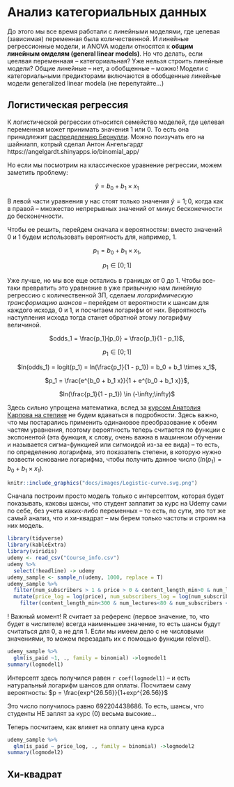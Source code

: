 #  Анализ категориальных данных {#stats_criteria_categ} 

До этого мы все время работали с линейными моделями, где целевая (зависимая) переменная была количественной. И линейные регрессионные модели, и ANOVA модели относятся к **общим линейным омделям (general linear models)**. Но что делать, если цеелвая переменнаая -- категориальная? Уже нельзя строить линейные модели? Общие линейные -- нет, а обобщенные -- можно! Модели с категориальными предикторами включаются в обобщенные линейные модели generalized linear modela (не перепутайте...)

## Логистическая регрессия {#logreg} 

К логистической регрессии относится семейство моделей, где целевая переменная может принимать значения 1 или 0. То есть она принадлежит [распределению Бернулли](#distributions). Можно поизучать его на шайниапп, котрый сделал Антон Ангельгардт https://angelgardt.shinyapps.io/binomial_app/

Но если мы посмотрим на классическое уравнение регрессии, можем заметить проблему:

<p align="center">$\hat y = b_0 + b_1 \times x_1$  </p>

В левой части уравнения у нас стоят только значения $\hat y={1;0}$, когда как в правой -- множество непрерывных значений от минус бесконечности до бесконечности.

Чтобы ее решить, перейдем сначала к вероятностям: вместо значений 0 и 1 будем использовать вероятность для, например, 1. 

<p align="center">$p_1= b_0 + b_1 \times x_1$,</p>
<p align="center">$p_1 \in [0;1]$</p>

Уже лучше, но мы все еще остались в границах от 0 до 1. Чтобы все-таки превратить это уравнение в уже привычную нам линейную регрессию с количественной ЗП, сделаем *логарифмическую трансформацию шансов* -- перейдем от вероятности к шансам для каждого исхода, 0 и 1, и посчитаем логарифм от них. Вероятность наступления исхода тогда станет обратной этому логарифму величиной. 

<p align="center">$odds_1 = \frac{p_1}{p_0} = \frac{p_1}{1 - p_1}$,</p>
<p align="center">$p_1 \in [0;1]$</p>

<p align="center">$ln(odds_1) = logit(p_1) = ln(\frac{p_1}{1 - p_1}) = b_0 + b_1 \times x_1$,</p>
<p align="center">$p_1 = \frac{e^{b_0 + b_1 x}}{1 + e^{b_0 + b_1 x}}$,</p>
<p align="center">$ln(\frac{p_1}{1 - p_1}) \in (-\infty;\infty)$</p>

Здесь сильно упрощена математика, вслед за [курсом Анатолия Карпова на степике](https://stepik.org/course/524) не будем вдаваться в подробности. Здесь важно, что мы постарались применить одинаковое преобразование к обеим частям уравнения, поэтому вероятность теперь считается по функции с экспонентой (эта функция, к слову, очень важна в машинном обучении и называется сигма-функцией или сигмоидой из-за ее вида) -- то есть, по определению логарифма, это показатель степени, в которую нужно возвести основание логарифма, чтобы получить данное число ($ln(p_1) = b_0 + b_1 \times x_1$).

<p align="center"> 
```r
knitr::include_graphics("docs/images/Logistic-curve.svg.png")
```

Сначала построим просто модель только с интерсептом, которая будет показывать, каковы шансы, что студент заплатит за курс на Udemy сами по себе, без учета каких-либо переменных -- то есть, по сути, это тот же самый анализ, что и хи-квадрат -- мы берем только частоты и строим на них модель.

```r
library(tidyverse)
library(kableExtra)
library(viridis)
udemy <- read_csv("Course_info.csv")
udemy %>% 
  select(!headline) -> udemy
udemy_sample <- sample_n(udemy, 1000, replace = T)
udemy_sample %>% 
  filter(num_subscribers > 1 & price > 0 & content_length_min>0 & num_lectures>0) %>% 
  mutate(price_log = log(price), num_subscribers_log = log(num_subscribers)) %>% 
    filter(content_length_min<300 & num_lectures<80 & num_subscribers < 5000 & avg_rating >=3 & price > 1 & price<200) -> udemy_sample
```

! Важный момент! R считает за референс (первое значение, то, что будет в числителе) всегда наименьшее значение, то есть шансы будут считаться для 0, а не для 1. Если мы имеем дело с не числовыми значениями, то можем перезадать их с помощью функции relevel().


```r
udemy_sample %>% 
  glm(is_paid ~1, ., family = binomial) ->logmodel1
summary(logmodel1)
```
Интерсепт здесь получился равен `r coef(logmodel1)` -- и есть натуральный логарифм шансов для оплаты. Посчитаем саму вероятность:
$p = \frac{exp^{26.56}}{1+exp^{26.56}}$

Это число получилось равно 692204438686. То есть, шансы, что студенты НЕ заплят за курс (0) весьма высокие...

Теперь посчитаем, как влияет на оплату цена курса


```r
udemy_sample %>% 
  glm(is_paid ~ price_log, ., family = binomial) ->logmodel2
summary(logmodel2)
```
## Хи-квадрат
